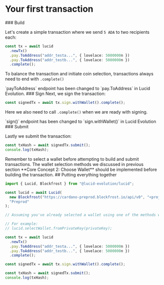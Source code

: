 
# Your first transaction

<Steps>
### Build

Let's create a simple transaction where we send `5 ADA` to two recipients each:

```typescript
const tx = await lucid
  .newTx()
  .pay.ToAddress("addr_testa...", { lovelace: 5000000n })
  .pay.ToAddress("addr_testb...", { lovelace: 5000000n })
  .complete();
```

To balance the transaction and initiate coin selection, transactions always need to end with `.complete()`

<Callout type="info" emoji="ℹ️">
  `payToAddress` endpoint has been changed to `pay.ToAddress` in Lucid
  Evolution.
</Callout>
### Sign Next, we sign the transaction:

```typescript
const signedTx = await tx.sign.withWallet().complete();
```

Here we also need to call `.complete()` when we are ready with signing.

<Callout type="info" emoji="ℹ️">
  `sign()` endpoint has been changed to `sign.withWallet()` in Lucid Evolution
</Callout>
### Submit

Lastly we submit the transaction:

```typescript
const txHash = await signedTx.submit();
console.log(txHash);
```

</Steps>

<Callout>
  Remember to select a wallet before attempting to build and submit
  transactions. The wallet selection methods we discussed in previous section
  **Core Concept 2: Choose Wallet** should be implemented before building the
  transaction.
</Callout>
## Putting everything together

```typescript
import { Lucid, Blockfrost } from "@lucid-evolution/lucid";

const lucid = await Lucid(
  new Blockfrost("https://cardano-preprod.blockfrost.io/api/v0", "<projectId>"),
  "Preprod"
);

// Assuming you've already selected a wallet using one of the methods we discussed earlier

// For example:
// lucid.selectWallet.fromPrivateKey(privateKey);

const tx = await lucid
  .newTx()
  .pay.ToAddress("addr_testa...", { lovelace: 5000000n })
  .pay.ToAddress("addr_testb...", { lovelace: 5000000n })
  .complete();

const signedTx = await tx.sign.withWallet().complete();

const txHash = await signedTx.submit();
console.log(txHash);
```
